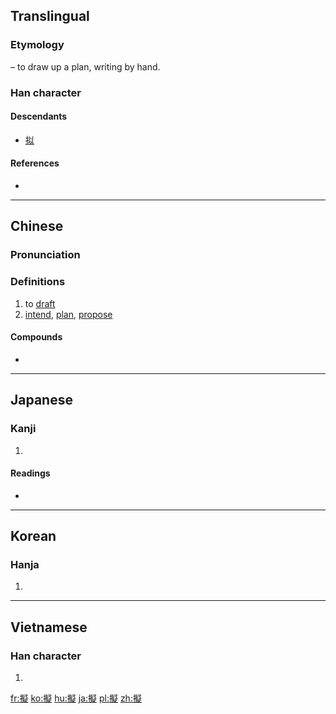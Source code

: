 {{also|儗|拟}}
==Translingual==

===Etymology===
{{Han compound|手|alt1=扌|t1=hand|疑|ls=psc|c1=s|c2=p}} – to draw up a plan, writing by hand.

===Han character===
{{Han char|rn=64|rad=手|as=14|sn=17|four=57081|canj=QPKO|ids=⿰扌疑}}

====Descendants====
* [[拟]]

====References====
* {{Han ref|kx=0460.170|dkj=12870|dj=0809.060|hdz=31975.040|uh=64EC|ud=25836|bh=C0C0|bd=49344}}

----

==Chinese==
{{zh-forms|s=拟}}

===Pronunciation===
{{zh-pron
|m=nǐ
|c=ji4,ji5
|mc=y
|oc=y
|ma=
|cat=v
}}

===Definitions===
{{zh-hanzi}}

# to [[draft]]
# [[intend]], [[plan]], [[propose]]

====Compounds====
* {{zh-l|擬聲詞}}

----

==Japanese==

===Kanji===
{{ja-kanji|grade=c|rs=手14}}

# {{defn|lang=ja|sort=手14}}

====Readings====
* {{ja-readings|goon=[[ご]] (go)|kanon=[[ぎ]] (gi)|kun=[[まがい]] (magai), [[もどき]] (modoki), [[なぞらえる]] (nazoraeru), [[はかる]] (hakaru)}}

----

==Korean==

===Hanja===
{{ko-hanja|hangeul=의|eumhun=|rv=ui|mr=ŭi|y=uy}}

# {{defn|lang=ko|sort=手14}}

----

==Vietnamese==

===Han character===
{{vi-readings|rs=手14| hanviet = nghĩ}}

# {{defn|lang=vi|sort=手14}}

[[fr:擬]]
[[ko:擬]]
[[hu:擬]]
[[ja:擬]]
[[pl:擬]]
[[zh:擬]]